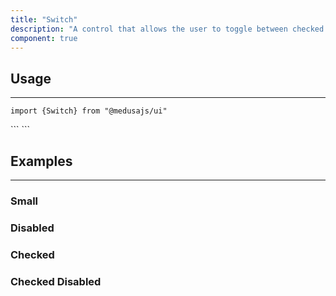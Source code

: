 ```yaml
---
title: "Switch"
description: "A control that allows the user to toggle between checked and not checked."
component: true
---
```


<ComponentExample name="switch-demo" />

## Usage

---

<Snippet>```import {Switch} from "@medusajs/ui"```</Snippet>

<Snippet>
  ```
  <Switch />
  ```
</Snippet>

## Examples

---

### Small

<ComponentExample name="switch-small" />

### Disabled

<ComponentExample name="switch-disabled" />

### Checked

<ComponentExample name="switch-checked" />

### Checked Disabled

<ComponentExample name="switch-checked-disabled" />
